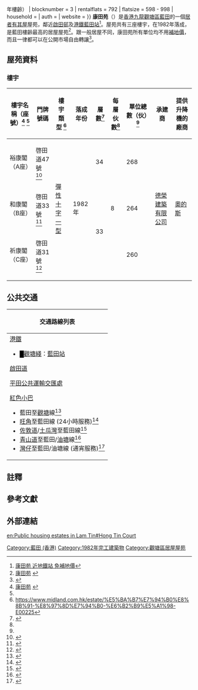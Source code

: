 {{HKPublicHousing Picture Request}}{{HKPublicHousing
| housename = 康田苑
| authority =
| photo = Hong Tin Court 2009.JPG
| phototitle = 康田苑（2009年）
| district = 觀塘區
| type = 居者有其屋
| year = 1982年（{{#expr:{{Currentyear}} - 1982}}年樓齡）
| blocknumber = 3
| rentalflats = 792
| flatsize = 598 - 998
| household = 
| auth = 
| website = 
}}
'''康田苑'''（{{lang-en|'''Hong Tin Court'''}}）是[[香港|香港]][[九龍|九龍]][[觀塘區|觀塘區]][[藍田_(香港)|藍田]]的一個[[居者有其屋|居者有其屋]]屋苑，鄰近[[啟田邨|啟田邨]]及[[港鐵|港鐵]][[藍田站_(香港)|藍田站]]<ref>[http://hk.realestate.yahoo.com/061020/299/1v3wb.html 康田苑 近地鐵站 免補地價]{{dead link|date=2018年2月 |bot=InternetArchiveBot |fix-attempted=yes }}</ref>。屋苑共有三座樓宇，在1982年落成，是藍田樓齡最高的居屋屋苑<ref>[http://hk.realestate.yahoo.com/estate.html?c=1035 康田苑] {{webarchive|url=https://web.archive.org/web/20070216213742/http://hk.realestate.yahoo.com/estate.html?c=1035 |date=2007-02-16 }}</ref>。跟一般居屋不同，康田苑所有單位均不用[[補地價|補地價]]，而且一律都可以在公開市場自由轉讓<ref>{{Cite web |url=http://valuers.hk/property-valuation-hos/1523.html |title=毋需補地價的居屋 |access-date=2013-04-12 |archive-url=https://web.archive.org/web/20140222022320/http://valuers.hk/property-valuation-hos/1523.html |archive-date=2014-02-22 |dead-url=yes }}</ref>。

== 屋苑資料 ==
=== 樓宇 ===
{| class="wikitable" style="text-align: center;"
|-	
! 樓宇名稱（座號）<ref>[http://www.housingauthority.gov.hk/b5/interactivemap/court/0,,3-0-13_5765,00.html 康田苑] {{webarchive|url=https://web.archive.org/web/20080303180138/http://www.housingauthority.gov.hk/b5/interactivemap/court/0%2C%2C3-0-13_5765%2C00.html |date=2008-03-03 }}</ref> <ref name=":0" />!! 門牌號碼 !! 樓宇類型 <ref>https://www.midland.com.hk/estate/%E5%BA%B7%E7%94%B0%E8%8B%91-%E8%97%8D%E7%94%B0-%E6%B2%B9%E5%A1%98-E00225</ref> !! 落成年份 !! 層數<ref name=":0">{{Cite web |url=http://hk.centadata.com/basicinfo.aspx?type=2&code=MLNNZHNJHI&ref=CD2_Detail |title=存档副本 |access-date=2019-11-19 |archive-date=2021-03-10 |archive-url=https://web.archive.org/web/20210310205610/http://hk.centadata.com/basicinfo.aspx?type=2&code=MLNNZHNJHI&ref=CD2_Detail |dead-url=no }}</ref>
!每層伙數<ref name=":0" />
!單位總數（伙）<ref name=":0" />
!承建商
!提供升降機的廠商
|-
| 裕康閣（A座）
| 啓田道47號 <ref>{{Cite web |url=http://hk.centadata.com/ptest.aspx?type=1&code=MLNNZHNJMI |title=存档副本 |access-date=2019-11-19 |archive-date=2021-03-10 |archive-url=https://web.archive.org/web/20210310205614/http://hk.centadata.com/ptest.aspx?type=1&code=MLNNZHNJMI |dead-url=no }}</ref>
| rowspan="3" | [[彈性十字型大廈|彈性十字一型]]
| rowspan="3" | 1982年
| 34
| rowspan="3" |8
|268
| rowspan="3" |[[金禧國際控股|德榮建築有限公司]]
| rowspan="3" |[[奧的斯電梯公司|奧的斯]]
|-
| 和康閣（B座）
| 啓田道33號 <ref>{{Cite web |url=http://hk.centadata.com/ptest.aspx?type=1&code=MLNNZHNJTI |title=存档副本 |access-date=2019-11-19 |archive-date=2021-03-10 |archive-url=https://web.archive.org/web/20210310205620/http://hk.centadata.com/ptest.aspx?type=1&code=MLNNZHNJTI |dead-url=no }}</ref>
| rowspan="2" | 33
|264
|-
| 祈康閣（C座）
| 啓田道31號 <ref>{{Cite web |url=http://hk.centadata.com/ptest.aspx?type=1&code=MLNNZHNEHI&ref=CD2_Detail_Nav |title=存档副本 |access-date=2019-11-19 |archive-date=2021-03-10 |archive-url=https://web.archive.org/web/20210310205622/http://hk.centadata.com/ptest.aspx?type=1&code=MLNNZHNEHI&ref=CD2_Detail_Nav |dead-url=no }}</ref>
|260
|-
|}

==公共交通==
{| class="mw-collapsible mw-collapsed wikitable" style="background:white; margin: 0 auto; width: auto;"  
! 交通路線列表
|-
|
;[[港鐵|港鐵]]
*<font color="{{觀塘綫色彩}}">█</font>[[觀塘綫|觀塘綫]]：[[藍田站_(香港)|藍田站]]

;[[啟田道|啟田道]]
{{九龍新界巴士簡單列表|6P|14D|14H|15|15A|15X|16M|38|38P|40A|74S|93M|215X|216M}}
{{過海隧道巴士簡單列表|690|690P|694}}
{{大嶼山巴士簡單列表|E22|E22X|N29}}
{{九龍專線小巴簡單列表|62S|76B}}{{新界專線小巴簡單列表|17}}

;[[平田公共運輸交匯處|平田公共運輸交匯處]]
{{九龍新界巴士簡單列表|15|15A|16|38|38P|40A|74S|88X|889}}
{{過海隧道巴士簡單列表|603|603A|603P|603S}}
{{九龍專線小巴簡單列表|24|60}}

;[[香港小巴|紅色小巴]]
*藍田至[[觀塘|觀塘]]線<ref>{{Cite web |url=http://www.16seats.net/chi/rmb/r_k60.html |title=觀塘市中心　—　藍田 |access-date=2016-08-12 |archive-url=https://web.archive.org/web/20170111065106/http://www.16seats.net/chi/rmb/r_k60.html |archive-date=2017-01-11 |dead-url=yes }}</ref>
*[[旺角|旺角]]至藍田線 (24小時服務)<ref>{{Cite web |url=http://www.16seats.net/chi/rmb/r_k16.html |title=旺角花園街　—　藍田 |accessdate=2016-08-12 |archive-date=2018-08-25 |archive-url=https://web.archive.org/web/20180825131859/http://www.16seats.net/chi/rmb/r_k16.html |dead-url=yes }}</ref>
*[[佐敦道|佐敦道]]/[[土瓜灣|土瓜灣]]至藍田線<ref>{{Cite web |url=http://www.16seats.net/chi/rmb/r_k55.html |title=佐敦道寧波街　—　藍田 |accessdate=2016-08-12 |archive-date=2018-08-03 |archive-url=https://web.archive.org/web/20180803115549/http://www.16seats.net/chi/rmb/r_k55.html |dead-url=yes }}</ref>
*[[青山道|青山道]]至藍田/[[油塘|油塘]]線<ref>{{Cite web |url=http://www.16seats.net/chi/rmb/r_k38.html |title=青山道香港紗廠　—　藍田及油塘 |accessdate=2016-08-12 |archive-date=2017-05-06 |archive-url=https://web.archive.org/web/20170506144403/http://www.16seats.net/chi/rmb/r_k38.html |dead-url=no }}</ref>
*[[灣仔|灣仔]]至藍田/油塘線 (通宵服務)<ref>{{Cite web |url=http://www.16seats.net/chi/rmb/r_kh63.html |title=灣仔　—　藍田及油塘 |accessdate=2016-08-12 |archive-date=2016-09-20 |archive-url=https://web.archive.org/web/20160920212806/http://www.16seats.net/chi/rmb/r_kh63.html |dead-url=no }}</ref>
|}

== 註釋 ==
{{NoteFoot}}

== 參考文獻 ==
{{Reflist|20em}}

== 外部連結 ==
{{Commonscat|Hong Tin Court}}

{{觀塘區居屋屋苑}}
{{DEFAULTSORT:Hong Tin Court}}
[[Category:藍田_(香港)|Category:藍田 (香港)]]
[[Category:1982年完工建築物|Category:1982年完工建築物]]
[[Category:觀塘區居屋屋苑|Category:觀塘區居屋屋苑]]
[[en:Public_housing_estates_in_Lam_Tin#Hong_Tin_Court|en:Public housing estates in Lam Tin#Hong Tin Court]]